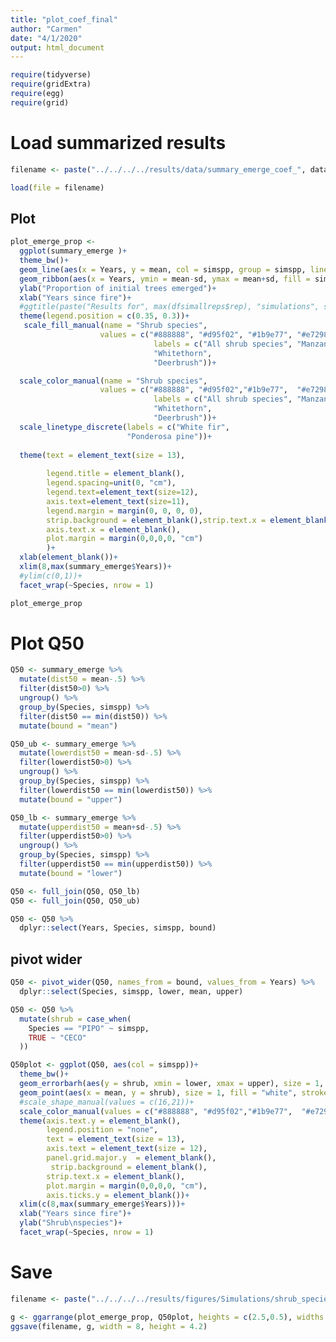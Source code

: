 ```yaml
---
title: "plot_coef_final"
author: "Carmen"
date: "4/1/2020"
output: html_document
---
```


```r
require(tidyverse)
require(gridExtra)
require(egg)
require(grid)
```

# Load summarized results
```r
filename <- paste("../../../../results/data/summary_emerge_coef_", data_date,"_", n_reps, ".Rdata", sep = "")

load(file = filename)
```

## Plot 
```r
plot_emerge_prop <- 
  ggplot(summary_emerge )+
  theme_bw()+
  geom_line(aes(x = Years, y = mean, col = simspp, group = simspp, linetype = Species), size = 1.1)+
  geom_ribbon(aes(x = Years, ymin = mean-sd, ymax = mean+sd, fill = simspp, group = simspp), alpha = .2)+
  ylab("Proportion of initial trees emerged")+
  xlab("Years since fire")+
  #ggtitle(paste("Results for", max(dfsimallreps$rep), "simulations", sep = " "))+
  theme(legend.position = c(0.35, 0.3))+
   scale_fill_manual(name = "Shrub species", 
                    values = c("#888888", "#d95f02", "#1b9e77", "#e7298a"), 
                                labels = c("All shrub species", "Manzanita", 
                                "Whitethorn", 
                                "Deerbrush"))+

  scale_color_manual(name = "Shrub species", 
                    values = c("#888888", "#d95f02","#1b9e77",  "#e7298a"), 
                                labels = c("All shrub species", "Manzanita", 
                                "Whitethorn", 
                                "Deerbrush"))+
  scale_linetype_discrete(labels = c("White fir",
                          "Ponderosa pine"))+
  
  theme(text = element_text(size = 13), 
        
        legend.title = element_blank(),
        legend.spacing=unit(0, "cm"),
        legend.text=element_text(size=12),
        axis.text=element_text(size=11),
        legend.margin = margin(0, 0, 0, 0),
        strip.background = element_blank(),strip.text.x = element_blank(),
        axis.text.x = element_blank(),
        plot.margin = margin(0,0,0,0, "cm")
        )+
  xlab(element_blank())+
  xlim(8,max(summary_emerge$Years))+
  #ylim(c(0,1))+
  facet_wrap(~Species, nrow = 1)

plot_emerge_prop
```

# Plot Q50 
```r
Q50 <- summary_emerge %>% 
  mutate(dist50 = mean-.5) %>% 
  filter(dist50>0) %>%
  ungroup() %>% 
  group_by(Species, simspp) %>% 
  filter(dist50 == min(dist50)) %>% 
  mutate(bound = "mean")

Q50_ub <- summary_emerge %>% 
  mutate(lowerdist50 = mean-sd-.5) %>% 
  filter(lowerdist50>0) %>%
  ungroup() %>% 
  group_by(Species, simspp) %>% 
  filter(lowerdist50 == min(lowerdist50)) %>% 
  mutate(bound = "upper")

Q50_lb <- summary_emerge %>% 
  mutate(upperdist50 = mean+sd-.5) %>% 
  filter(upperdist50>0) %>%
  ungroup() %>% 
  group_by(Species, simspp) %>% 
  filter(upperdist50 == min(upperdist50)) %>% 
  mutate(bound = "lower")

```

```r
Q50 <- full_join(Q50, Q50_lb) 
Q50 <- full_join(Q50, Q50_ub) 

Q50 <- Q50 %>% 
  dplyr::select(Years, Species, simspp, bound)
```

## pivot wider
```r
Q50 <- pivot_wider(Q50, names_from = bound, values_from = Years) %>% 
  dplyr::select(Species, simspp, lower, mean, upper)
```

```r
Q50 <- Q50 %>% 
  mutate(shrub = case_when(
    Species == "PIPO" ~ simspp,
    TRUE ~ "CECO"
  ))
```

```r
Q50plot <- ggplot(Q50, aes(col = simspp))+
  theme_bw()+
  geom_errorbarh(aes(y = shrub, xmin = lower, xmax = upper), size = 1, height = .6)+
  geom_point(aes(x = mean, y = shrub), size = 1, fill = "white", stroke = 1.5)+
  #scale_shape_manual(values = c(16,21))+
  scale_color_manual(values = c("#888888", "#d95f02","#1b9e77",  "#e7298a"))+
  theme(axis.text.y = element_blank(),
        legend.position = "none", 
        text = element_text(size = 13),
        axis.text = element_text(size = 12),
        panel.grid.major.y  = element_blank(),
         strip.background = element_blank(),
        strip.text.x = element_blank(),
        plot.margin = margin(0,0,0,0, "cm"),
        axis.ticks.y = element_blank())+
  xlim(c(8,max(summary_emerge$Years)))+
  xlab("Years since fire")+
  ylab("Shrub\nspecies")+
  facet_wrap(~Species, nrow = 1)
```

# Save
```r
filename <- paste("../../../../results/figures/Simulations/shrub_species_coef_withQ50_facet_", data_date,"_", n_reps, ".jpeg", sep = "")

g <- ggarrange(plot_emerge_prop, Q50plot, heights = c(2.5,0.5), widths = 4)
ggsave(filename, g, width = 8, height = 4.2)
```

